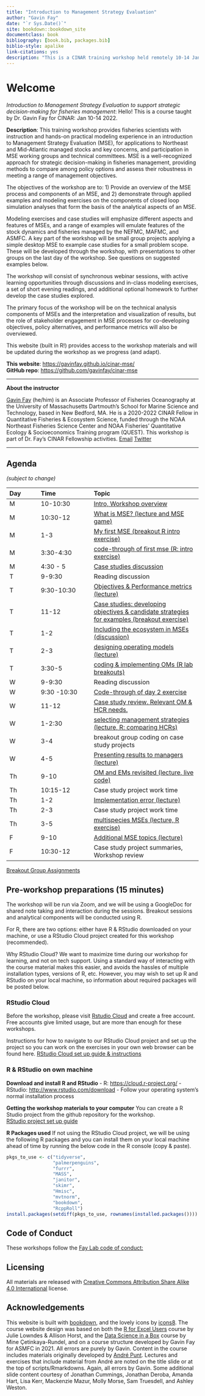 ```yaml
--- 
title: "Introduction to Management Strategy Evaluation"
author: "Gavin Fay"
date: "`r Sys.Date()`"
site: bookdown::bookdown_site
documentclass: book
bibliography: [book.bib, packages.bib]
biblio-style: apalike
link-citations: yes
description: "This is a CINAR training workshop held remotely 10-14 January 2022"
---
```


# Welcome {#welcome}

_Introduction to Management Strategy Evaluation to support strategic decision-making for fisheries management_: Hello! This is a course taught by Dr. Gavin Fay for CINAR: Jan 10-14 2022. 

__Description__: This training workshop provides fisheries scientists with instruction and hands-on practical modeling experience in an introduction to Management Strategy Evaluation (MSE), for applications to Northeast and Mid-Atlantic managed stocks and key concerns, and participation in MSE working groups and technical committees. MSE is a well-recognized approach for strategic decision-making in fisheries management, providing methods to compare among policy options and assess their robustness in meeting a range of management objectives. 

The objectives of the workshop are to: 1) Provide an overview of the MSE process and components of an MSE, and 2) demonstrate through applied examples and modeling exercises on the components of closed loop simulation analyses that form the basis of the analytical aspects of an MSE. 

Modeling exercises and case studies will emphasize different aspects and features of MSEs, and a range of examples will emulate features of the stock dynamics and fisheries managed by the NEFMC, MAFMC, and ASMFC. A key part of the workshop will be small group projects applying a simple desktop MSE to example case studies for a small problem scope. These will be developed through the workshop, with presentations to other groups on the last day of the workshop. See questions on suggested examples below.

The workshop will consist of synchronous webinar sessions, with active learning opportunities through discussions and in-class modeling exercises, a set of short evening readings, and additional optional homework to further develop the case studies explored.

The primary focus of the workshop will be on the technical analysis components of MSEs and the interpretation and visualization of results, but the role of stakeholder engagement in MSE processes for co-developing objectives, policy alternatives, and performance metrics will also be overviewed.

This website (built in R!) provides access to the workshop materials and will be updated during the workshop as we progress (and adapt).

**This website**: <https://gavinfay.github.io/cinar-mse/>  
**GitHub repo**: <https://github.com/gavinfay/cinar-mse>  

---

**About the instructor**

[Gavin Fay](https://thefaylab.com) (he/him) is an Associate Professor of Fisheries Oceanography at the University of Massachusetts Dartmouth's School for Marine Science and Technology, based in New Bedford, MA. He is a 2020-2022 CINAR Fellow  in Quantitative Fisheries & Ecosystem Science, funded through the NOAA Northeast Fisheries Science Center and NOAA Fisheries' Quantitative Ecology & Socioeconomics Training program (QUEST). This workshop is part of Dr. Fay's CINAR Fellowship activities.
[Email](mailto:gfay@umassd.edu)
[Twitter](https://twitter.com/gavin_fay)

---

## Agenda {.unnumbered}
_(subject to change)_

|Day|Time|Topic|
|:--|:----|:---------|
| M | 10-10:30 | [Intro, Workshop overview](#intro) |
| M | 10:30-12  | [What is MSE? (lecture and MSE game)](#intro) |
| M | 1-3 |  [My first MSE (breakout R intro exercise)](#first-mse) |
| M | 3:30-4:30 |  [code-through of first mse (R: intro exercise)](#first-mse) |
| M | 4:30 - 5 | [Case studies discussion](#case-studies) |
| T | 9-9:30 | Reading discussion |
| T | 9:30-10:30 | [Objectives & Performance metrics (lecture)](#objectives) |
| T | 11-12 | [Case studies: developing objectives & candidate strategies for examples (breakout exercise)](#case-studies) |
| T | 1-2 | [Including the ecosystem in MSEs (discussion)](#environment) |
| T | 2-3  | [designing operating models (lecture)](#op-mods) |
| T | 3:30-5 | [coding & implementing OMs (R lab breakouts)](#coding-oms) |
| W | 9-9:30 | Reading discussion
| W | 9:30 -10:30 | [Code-through of day 2 exercise](#objectives) |
| W | 11-12 | [Case study review. Relevant OM & HCR needs.](#project-needs) |
| W | 1-2:30 | [selecting management strategies (lecture, R: comparing HCRs)](#management-strategies) |
| W | 3-4 | breakout group coding on case study projects |
| W | 4-5 | [Presenting results to managers (lecture)](#communication) |
| Th | 9-10 | [OM and EMs revisited (lecture, live code)](#oms-revisited) |
| Th | 10:15-12 | Case study project work time |
| Th | 1-2 | [Implementation error (lecture)](#implementation) |
| Th | 2-3 | Case study project work time |
| Th | 3-5 | [multispecies MSEs (lecture, R exercise)](#ecosystem-mse) |
| F | 9-10 | [Additional MSE topics (lecture)](#grab-bag) |
| F | 10:30-12 | Case study project summaries, Workshop review |

[Breakout Group Assignments](https://docs.google.com/spreadsheets/d/1RlRCivOBiYB7phizz4YKWoDLTE5WbdSMnL29_3oIb-c/edit?usp=sharing)

## Pre-workshop preparations (15 minutes) {.unnumbered}

The workshop will be run via Zoom, and we will be using a GoogleDoc for shared note taking and interaction during the sessions. Breakout sessions and analytical components will be conducted using R.  

For R, there are two options: either have R & RStudio downloaded on your machine, or use a RStudio Cloud project created for this workshop (recommended).  

Why RStudio Cloud? We want to maximize time during our workshop for learning, and not on tech support. Using a standard way of interacting with the course material makes this easier, and avoids the hassles of multiple installation types, versions of R, etc. However, you may wish to set up R and RStudio on your local machine, so information about required packages will be posted below.  


### RStudio Cloud {.unnumbered}

Before the workshop, please visit [Rstudio Cloud](https://rstudio.cloud) and create a free account.  
Free accounts give limited usage, but are more than enough for these workshops.  

Instructions for how to navigate to our RStudio Cloud project and set up the project so you can work on the exercises in your own web browser can be found here.
[RStudio Cloud set up guide & instructions](https://github.com/gavinfay/cinar-mse/issues/1)

### R & RStudio on own machine {.unnumbered}

**Download and install R and RStudio**
- R: <https://cloud.r-project.org/>
- RStudio: <http://www.rstudio.com/download>
- Follow your operating system's normal installation process

**Getting the workshop materials to your computer**
You can create a R Studio project from the github repository for the workshop.  
[RStudio project set up guide](https://github.com/gavinfay/cinar-mse/issues/2)

**R Packages used**
If not using the RStudio Cloud project, we will be using the following R packages and you can install them on your local machine ahead of time by running the below code in the R console (copy & paste).  

```r
pkgs_to_use <- c("tidyverse",
                 "palmerpenguins",
                 "furrr",
                 "MASS",
                 "janitor",
                 "skimr",
                 "Hmisc",
                 "mvtnorm",
                 "bookdown",
                 "RcppRoll")
install.packages(setdiff(pkgs_to_use, rownames(installed.packages())))  
```

## Code of Conduct {.unnumbered}

These workshops follow the [Fay Lab code of conduct:](https://thefaylab.github.io/lab-manual/code)


## Licensing {.unnumbered}

All materials are released with [Creative Commons Attribution Share Alike 4.0 International](LICENSE.md) license.

## Acknowledgements {.unnumbered}

This website is built with [bookdown](https://bookdown.org/), and the lovely icons by [icons8](http://icons8.com/). The course website design was based on both the [R for Excel Users](https://rstudio-conf-2020.github.io/r-for-excel/) course by Julie Lowndes & Allison Horst, and the [Data Science in a Box](https://datasciencebox.org/) course by Mine Çetinkaya-Rundel, and on a course structure developed by Gavin Fay for ASMFC in 2021. All errors are purely by Gavin. Content in the course includes materials originally developed by [André Punt](https://fish.uw.edu/faculty/andre-punt/). Lectures and exercises that include material from André are noted on the title slide or at the top of scripts/Rmarkdowns. Again, all errors by Gavin. Some additional slide content courtesy of Jonathan Cummings, Jonathan Deroba, Amanda Hart, Lisa Kerr, Mackenzie Mazur, Molly Morse, Sam Truesdell, and Ashley Weston.  




